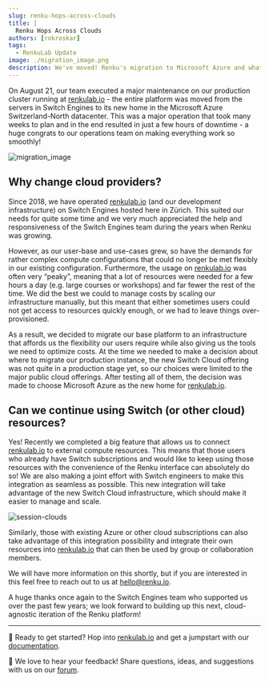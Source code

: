 ```yaml
---
slug: renku-hops-across-clouds
title: |
  Renku Hops Across Clouds
authors: [rokroskar]
tags:
  - RenkuLab Update
image: ./migration_image.png
description: We've moved! Renku's migration to Microsoft Azure and what it means for you
---
```


On August 21, our team executed a major maintenance on our production cluster running at
[renkulab.io](http://renkulab.io) - the entire platform was moved from the servers in Switch Engines
to its new home in the Microsoft Azure Switzerland-North datacenter. This was a major operation that
took many weeks to plan and in the end resulted in just a few hours of downtime - a huge congrats to
our operations team on making everything work so smoothly!

![migration_image](migration_image.png)

<!-- truncate -->

## Why change cloud providers?

Since 2018, we have operated [renkulab.io](http://renkulab.io) (and our development infrastructure)
on Switch Engines hosted here in Zürich. This suited our needs for quite some time and we very much
appreciated the help and responsiveness of the Switch Engines team during the years when Renku was
growing.

However, as our user-base and use-cases grew, so have the demands for rather complex compute
configurations that could no longer be met flexibly in our existing configuration. Furthermore, the
usage on [renkulab.io](http://renkulab.io) was often very “peaky”, meaning that a lot of resources
were needed for a few hours a day (e.g. large courses or workshops) and far fewer the rest of the
time. We did the best we could to manage costs by scaling our infrastructure manually, but this
meant that either sometimes users could not get access to resources quickly enough, or we had to
leave things over-provisioned.

As a result, we decided to migrate our base platform to an infrastructure that affords us the
flexibility our users require while also giving us the tools we need to optimize costs. At the time 
we needed to make a decision about where to migrate our production instance, the new Switch Cloud 
offering was not quite in a production stage yet, so our choices were limited to the major public cloud offerings. 
After testing all of them, the decision was made to choose Microsoft Azure as the new home for [renkulab.io](https://renkulab.io). 

## Can we continue using Switch (or other cloud) resources?

Yes! Recently we completed a big feature that allows us to connect [renkulab.io](http://renkulab.io)
to external compute resources. This means that those users who already have Switch subscriptions and
would like to keep using those resources with the convenience of the Renku interface can absolutely
do so! We are also making a joint effort with Switch engineers to make this integration as seamless
as possible. This new integration will take advantage of the new Switch Cloud infrastructure, which should
make it easier to manage and scale. 

![session-clouds](session-clouds.png)

Similarly, those with existing Azure or other cloud subscriptions can also take advantage of this
integration possibility and integrate their own resources into [renkulab.io](http://renkulab.io)
that can then be used by group or collaboration members.

We will have more information on this shortly, but if you are interested in this feel free to reach
out to us at [hello@renku.io](mailto:hello@renku.io).

A huge thanks once again to the Switch Engines team who supported us over the past few years; we
look forward to building up this next, cloud-agnostic iteration of the Renku platform!

---

🐸 Ready to get started? Hop into [renkulab.io](https://renkulab.io) and get a jumpstart with our
[documentation](https://renku.notion.site/Documentation-db396cfc9a664cd2b161e4c6068a5ec9).

💬 We love to hear your feedback! Share questions, ideas, and suggestions with us on our
[forum](https://renku.discourse.group/).
